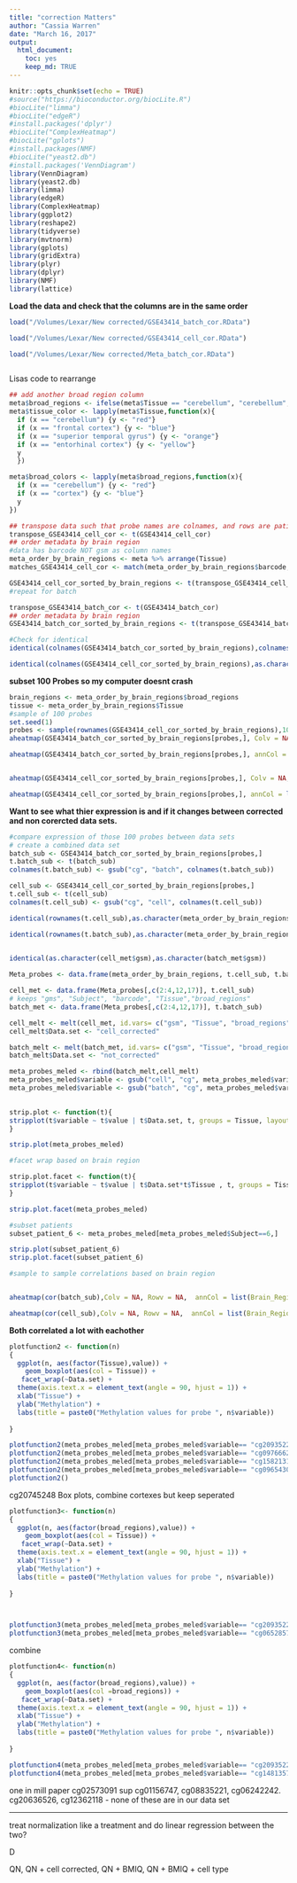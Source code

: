 ```yaml
---
title: "correction Matters"
author: "Cassia Warren"
date: "March 16, 2017"
output: 
  html_document: 
    toc: yes
    keep_md: TRUE
---
```


```r
knitr::opts_chunk$set(echo = TRUE)
#source("https://bioconductor.org/biocLite.R")
#biocLite("limma")
#biocLite("edgeR")
#install.packages('dplyr')
#biocLite("ComplexHeatmap")
#biocLite("gplots")
#install.packages(NMF)
#biocLite("yeast2.db")
#install.packages('VennDiagram')
library(VennDiagram)
library(yeast2.db) 	
library(limma)
library(edgeR)
library(ComplexHeatmap)
library(ggplot2)
library(reshape2)
library(tidyverse)
library(mvtnorm)
library(gplots)
library(gridExtra)
library(plyr)
library(dplyr)
library(NMF)
library(lattice)
```

**Load the data and check that the columns are in the same order**

```r

load("/Volumes/Lexar/New corrected/GSE43414_batch_cor.RData")

load("/Volumes/Lexar/New corrected/GSE43414_cell_cor.RData")

load("/Volumes/Lexar/New corrected/Meta_batch_cor.RData")



```

Lisas code to rearrange
```r

## add another broad region column
meta$broad_regions <- ifelse(meta$Tissue == "cerebellum", "cerebellum","cortex")
meta$tissue_color <- lapply(meta$Tissue,function(x){
  if (x == "cerebellum") {y <- "red"}
  if (x == "frontal cortex") {y <- "blue"}
  if (x == "superior temporal gyrus") {y <- "orange"}
  if (x == "entorhinal cortex") {y <- "yellow"}
  y
  })

meta$broad_colors <- lapply(meta$broad_regions,function(x){
  if (x == "cerebellum") {y <- "red"}
  if (x == "cortex") {y <- "blue"}
  y
})

## transpose data such that probe names are colnames, and rows are patient samples
transpose_GSE43414_cell_cor <- t(GSE43414_cell_cor)
## order metadata by brain region
#data has barcode NOT gsm as column names
meta_order_by_brain_regions <- meta %>% arrange(Tissue)
matches_GSE43414_cell_cor <- match(meta_order_by_brain_regions$barcode, rownames(transpose_GSE43414_cell_cor))

GSE43414_cell_cor_sorted_by_brain_regions <- t(transpose_GSE43414_cell_cor[matches_GSE43414_cell_cor,])
#repeat for batch

transpose_GSE43414_batch_cor <- t(GSE43414_batch_cor)
## order metadata by brain region
GSE43414_batch_cor_sorted_by_brain_regions <- t(transpose_GSE43414_batch_cor[matches_GSE43414_cell_cor,])

#Check for identical 
identical(colnames(GSE43414_batch_cor_sorted_by_brain_regions),colnames(GSE43414_cell_cor_sorted_by_brain_regions)) # TRUE

identical(colnames(GSE43414_cell_cor_sorted_by_brain_regions),as.character(meta_order_by_brain_regions$barcode)) #TRUE
```

**subset 100 Probes so my computer doesnt crash**
```r

brain_regions <- meta_order_by_brain_regions$broad_regions
tissue <- meta_order_by_brain_regions$Tissue
#sample of 100 probes
set.seed(1)
probes <- sample(rownames(GSE43414_cell_cor_sorted_by_brain_regions),100)
aheatmap(GSE43414_batch_cor_sorted_by_brain_regions[probes,], Colv = NA,annCol = list(Brain_Region = brain_regions, Tissue = tissue), main =  "Uncorrected heatmap of 100 probes")

aheatmap(GSE43414_batch_cor_sorted_by_brain_regions[probes,], annCol = list(Brain_Region = brain_regions, Tissue = tissue), main =  "Uncorrected heatmap of 100 probes")


aheatmap(GSE43414_cell_cor_sorted_by_brain_regions[probes,], Colv = NA, annCol = list(Brain_Region = brain_regions, Tissue = tissue, main = "Corrected heatmap of 100 probes"))

aheatmap(GSE43414_cell_cor_sorted_by_brain_regions[probes,], annCol = list(Brain_Region = brain_regions, Tissue = tissue, main = "Corrected heatmap of 100 probes"))


```

**Want to see what thier expression is and if it changes between corrected and non corercted data sets. **
```r

#compare expression of those 100 probes between data sets
# create a combined data set
batch_sub <- GSE43414_batch_cor_sorted_by_brain_regions[probes,]
t.batch_sub <- t(batch_sub)
colnames(t.batch_sub) <- gsub("cg", "batch", colnames(t.batch_sub))

cell_sub <- GSE43414_cell_cor_sorted_by_brain_regions[probes,]
t.cell_sub <- t(cell_sub)
colnames(t.cell_sub) <- gsub("cg", "cell", colnames(t.cell_sub))

identical(rownames(t.cell_sub),as.character(meta_order_by_brain_regions$barcode))

identical(rownames(t.batch_sub),as.character(meta_order_by_brain_regions$barcode))

 
identical(as.character(cell_met$gsm),as.character(batch_met$gsm))

Meta_probes <- data.frame(meta_order_by_brain_regions, t.cell_sub, t.batch_sub)

cell_met <- data.frame(Meta_probes[,c(2:4,12,17)], t.cell_sub)
# keeps "gms", "Subject", "barcode", "Tissue","broad_regions"
batch_met <- data.frame(Meta_probes[,c(2:4,12,17)], t.batch_sub)

cell_melt <- melt(cell_met, id.vars= c("gsm", "Tissue", "broad_regions", "Subject", "barcode"))
cell_melt$Data.set <- "cell_corrected"

batch_melt <- melt(batch_met, id.vars= c("gsm", "Tissue", "broad_regions", "Subject", "barcode"))
batch_melt$Data.set <- "not_corrected"

meta_probes_meled <- rbind(batch_melt,cell_melt)
meta_probes_meled$variable <- gsub("cell", "cg", meta_probes_meled$variable)
meta_probes_meled$variable <- gsub("batch", "cg", meta_probes_meled$variable)
 
```

```r

strip.plot <- function(t){
stripplot(t$variable ~ t$value | t$Data.set, t, groups = Tissue, layout = c(2, 1), auto.key = TRUE)
}

strip.plot(meta_probes_meled)

#facet wrap based on brain region

strip.plot.facet <- function(t){
stripplot(t$variable ~ t$value | t$Data.set*t$Tissue , t, groups = Tissue, auto.key = TRUE)
}

strip.plot.facet(meta_probes_meled)

#subset patients
subset_patient_6 <- meta_probes_meled[meta_probes_meled$Subject==6,]

strip.plot(subset_patient_6)
strip.plot.facet(subset_patient_6)

```

```r
#sample to sample correlations based on brain region


aheatmap(cor(batch_sub),Colv = NA, Rowv = NA,  annCol = list(Brain_Region = brain_regions, Tissue = tissue), annRow = list(Brain_Region = brain_regions, Tissue = tissue),main = "uncorrected sample to sample correlation of 100 probes")

aheatmap(cor(cell_sub),Colv = NA, Rowv = NA,  annCol = list(Brain_Region = brain_regions, Tissue = tissue), annRow = list(Brain_Region = brain_regions, Tissue = tissue), main = "corrected sample to sample correlation of 100 probes")


```
**Both correlated a lot with eachother**

```r

plotfunction2 <- function(n)
{
  ggplot(n, aes(factor(Tissue),value)) +
    geom_boxplot(aes(col = Tissue)) +
   facet_wrap(~Data.set) +
  theme(axis.text.x = element_text(angle = 90, hjust = 1)) +
  xlab("Tissue") +
  ylab("Methylation") +
  labs(title = paste0("Methylation values for probe ", n$variable))
  
}

plotfunction2(meta_probes_meled[meta_probes_meled$variable== "cg20935223",] )
plotfunction2(meta_probes_meled[meta_probes_meled$variable== "cg09766628",] )
plotfunction2(meta_probes_meled[meta_probes_meled$variable== "cg15821319",] )
plotfunction2(meta_probes_meled[meta_probes_meled$variable== "cg09654300",] )
plotfunction2()

```

cg20745248
Box plots, combine cortexes but keep seperated

```r
plotfunction3<- function(n)
{
  ggplot(n, aes(factor(broad_regions),value)) +
    geom_boxplot(aes(col = Tissue)) +
   facet_wrap(~Data.set) +
  theme(axis.text.x = element_text(angle = 90, hjust = 1)) +
  xlab("Tissue") +
  ylab("Methylation") +
  labs(title = paste0("Methylation values for probe ", n$variable))
  
}



plotfunction3(meta_probes_meled[meta_probes_meled$variable== "cg20935223",] )
plotfunction3(meta_probes_meled[meta_probes_meled$variable== "cg06528575",] )

```

combine 
```r
plotfunction4<- function(n)
{
  ggplot(n, aes(factor(broad_regions),value)) +
    geom_boxplot(aes(col =broad_regions)) +
   facet_wrap(~Data.set) +
  theme(axis.text.x = element_text(angle = 90, hjust = 1)) +
  xlab("Tissue") +
  ylab("Methylation") +
  labs(title = paste0("Methylation values for probe ", n$variable))
  
}

plotfunction4(meta_probes_meled[meta_probes_meled$variable== "cg20935223",] )
plotfunction4(meta_probes_meled[meta_probes_meled$variable== "cg14813579",] )


```

one in mill paper cg02573091
sup cg01156747, cg08835221, cg06242242. cg20636526, cg12362118
- none of these are in our data set


_____
treat normalization like a treatment and do linear regression between the two?

D

QN, QN + cell corrected, QN + BMIQ, QN + BMIQ + cell type